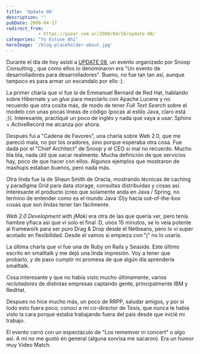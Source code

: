 ```yaml
---
title: 'Update 08'
description: ""
pubDate: 2008-04-17
redirect_from: 
            - https://gazer.com.ar/2008/04/16/update-08/
categories: "Yo Estuve Ahí"
heroImage: '/blog-placeholder-about.jpg'
---
```

Durante el día de hoy asistí a [UPDATE 08](http://www.update08.org/), un evento organizado por Snoop Consulting , que como ellos lo denominaron era "Un evento de desarrolladores para desarrolladores". Bueno, no fue tan tan así, aunque tampoco es para armar un escandalo por ello :).

La primer charla que vi fue la de Emmanuel Bernard de Red Hat, hablando sobre Hibernate y un _glue_ para mezclarlo con Apache Lucene y no recuerdo que otra cosita más, de modo de tener _Full Text Search_ sobre el modelo con unas pocas líneas de código (pocas al estilo Java, claro está ;)). Interesante, practiqué un poco de inglés y nada que vaya a usar. Sphinx + ActiveRecord me alcanza por ahora.

Después fui a "Cadena de Favores", una charla sobre Web 2.0, que me pareció mala, no por los oradores, sino porque esperaba otra cosa. Fue dada por el "Chief Architect" de Snoop y el CEO si mal no recuerdo. Mucho bla bla, nada útil que sacar realmente. Mucha definición de que servicios hay, poco de que hacer con ellos. Algunos ejemplos que mostraron de mashups estaban buenos, pero nada más.

Otra linda fue la de Shaun Smith de Oracla, mostrando técnicas de caching y paradigma Grid para data storage, consultas distribuidas y cosas así. Interesante el producto (creo que solamente anda en Java / Spring, no termino de entender como es el mundo Java :D)y hacía out-of-the-box cosas que son lindas tener tan fácilmente.

_Web 2.0 Development with jMaki_ era otra de las que quería ver, pero tenía hambre yfiaca así que vi solo el final :D, unos 15 minutos, se lo veía potente al framework para ser puro Drag & Drop desde el Netbeans, pero lo vi super acotado en flexibilidad. Desde el vamos si empieza con "j" no lo usaría.

La última charla que vi fue una de Ruby on Rails y Seaside. Este último escrito en smalltalk y me dejó una linda impresión. Voy a tener que probarlo, y de paso cumplir mi promesa de que algún día aprendería smalltalk.

Cosa interesante y que no había visto mucho últimamente, varios _reclutadores_ de distintas empresas captando gente, principalmente IBM y RedHat.

Despues no hice mucho más, un poco de RRPP, saludar amigos, y por si todo esto fuera poco, conocí a mi co-director de Tesis, que nunca le había visto la cara porque estaba trabajando fuera del país desde que inicié mi trabajo.

El evento cerró con un espectáculo de "Los rememver in concert" o algo así. A mi no me gustó en general (alguna sonrisa me sacaron). Era un humor muy Video Match.
